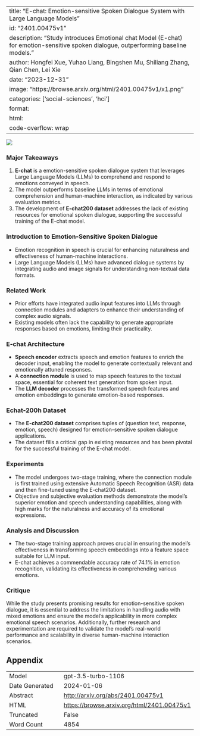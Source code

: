 
---
title: "E-chat: Emotion-sensitive Spoken Dialogue System with Large Language Models"
id: "2401.00475v1"
description: "Study introduces Emotional chat Model (E-chat) for emotion-sensitive spoken dialogue, outperforming baseline models."
author: Hongfei Xue, Yuhao Liang, Bingshen Mu, Shiliang Zhang, Qian Chen, Lei Xie
date: "2023-12-31"
image: "https://browse.arxiv.org/html/2401.00475v1/x1.png"
categories: ['social-sciences', 'hci']
format:
  html:
    code-overflow: wrap
---

![](https://browse.arxiv.org/html/2401.00475v1/x1.png)

### Major Takeaways
1. **E-chat** is a emotion-sensitive spoken dialogue system that leverages Large Language Models (LLMs) to comprehend and respond to emotions conveyed in speech.
2. The model outperforms baseline LLMs in terms of emotional comprehension and human-machine interaction, as indicated by various evaluation metrics.
3. The development of **E-chat200 dataset** addresses the lack of existing resources for emotional spoken dialogue, supporting the successful training of the E-chat model.

### Introduction to Emotion-Sensitive Spoken Dialogue
- Emotion recognition in speech is crucial for enhancing naturalness and effectiveness of human-machine interactions.
- Large Language Models (LLMs) have advanced dialogue systems by integrating audio and image signals for understanding non-textual data formats.

### Related Work
- Prior efforts have integrated audio input features into LLMs through connection modules and adapters to enhance their understanding of complex audio signals.
- Existing models often lack the capability to generate appropriate responses based on emotions, limiting their practicality.

### E-chat Architecture
- **Speech encoder** extracts speech and emotion features to enrich the decoder input, enabling the model to generate contextually relevant and emotionally attuned responses.
- A **connection module** is used to map speech features to the textual space, essential for coherent text generation from spoken input.
- The **LLM decoder** processes the transformed speech features and emotion embeddings to generate emotion-based responses.

### Echat-200h Dataset
- The **E-chat200 dataset** comprises tuples of (question text, response, emotion, speech) designed for emotion-sensitive spoken dialogue applications.
- The dataset fills a critical gap in existing resources and has been pivotal for the successful training of the E-chat model.

### Experiments
- The model undergoes two-stage training, where the connection module is first trained using extensive Automatic Speech Recognition (ASR) data and then fine-tuned using the E-chat200 dataset.
- Objective and subjective evaluation methods demonstrate the model's superior emotion and speech understanding capabilities, along with high marks for the naturalness and accuracy of its emotional expressions.

### Analysis and Discussion
- The two-stage training approach proves crucial in ensuring the model's effectiveness in transforming speech embeddings into a feature space suitable for LLM input.
- E-chat achieves a commendable accuracy rate of 74.1% in emotion recognition, validating its effectiveness in comprehending various emotions.

### Critique
While the study presents promising results for emotion-sensitive spoken dialogue, it is essential to address the limitations in handling audio with mixed emotions and ensure the model's applicability in more complex emotional speech scenarios. Additionally, further research and experimentation are required to validate the model's real-world performance and scalability in diverse human-machine interaction scenarios.


## Appendix

|          |          |
|----------|----------|
| Model     | gpt-3.5-turbo-1106       |
| Date Generated     | 2024-01-06       |
| Abstract | [http://arxiv.org/abs/2401.00475v1](http://arxiv.org/abs/2401.00475v1)        |
| HTML     | [https://browse.arxiv.org/html/2401.00475v1](https://browse.arxiv.org/html/2401.00475v1)       |
| Truncated       | False       |
| Word Count       | 4854       |